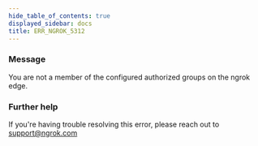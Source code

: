 ```yaml
---
hide_table_of_contents: true
displayed_sidebar: docs
title: ERR_NGROK_5312
---
```


### Message

You are not a member of the configured authorized groups on the ngrok edge.

<ErrorDetails />

### Further help

If you're having trouble resolving this error, please reach out to [support@ngrok.com](mailto:support@ngrok.com?subject=Help%20with%20ERR_NGROK_5312)
